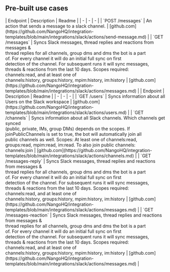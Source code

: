 
## Pre-built use cases

<AccordionGroup>


<Accordion title="Messages">
| Endpoint | Description | Readme |
| - | - | - |
| `POST /messages` | An action that sends a message to a slack channel. | [github.com](https://github.com/NangoHQ/integration-templates/blob/main/integrations/slack/actions/send-message.md) |
| `GET /messages` | Syncs Slack messages, thread replies and reactions from messages &<br />thread replies for all channels, group dms and dms the bot is a part<br />of. For every channel it will do an initial full sync on first<br />detection of the channel. For subsequent runs it will sync messages,<br />threads & reactions from the last 10 days. Scopes required:<br />channels:read, and at least one of<br />channels:history, groups:history, mpim:history, im:history | [github.com](https://github.com/NangoHQ/integration-templates/blob/main/integrations/slack/actions/messages.md) |
</Accordion>


<Accordion title="Others">
| Endpoint | Description | Readme |
| - | - | - |
| `GET /users` | Syncs information about all Users on the Slack workspace | [github.com](https://github.com/NangoHQ/integration-templates/blob/main/integrations/slack/actions/users.md) |
| `GET /channels` | Syncs information about all Slack channels. Which channels get synced<br />(public, private, IMs, group DMs) depends on the scopes. If<br />joinPublicChannels is set to true, the bot will automatically join all<br />public channels as well. Scopes: At least one of channels:read,<br />groups:read, mpim:read, im:read. To also join public channels:<br />channels:join | [github.com](https://github.com/NangoHQ/integration-templates/blob/main/integrations/slack/actions/channels.md) |
| `GET /messages-reply` | Syncs Slack messages, thread replies and reactions from messages &<br />thread replies for all channels, group dms and dms the bot is a part<br />of. For every channel it will do an initial full sync on first<br />detection of the channel. For subsequent runs it will sync messages,<br />threads & reactions from the last 10 days. Scopes required:<br />channels:read, and at least one of<br />channels:history, groups:history, mpim:history, im:history | [github.com](https://github.com/NangoHQ/integration-templates/blob/main/integrations/slack/actions/messages.md) |
| `GET /messages-reaction` | Syncs Slack messages, thread replies and reactions from messages &<br />thread replies for all channels, group dms and dms the bot is a part<br />of. For every channel it will do an initial full sync on first<br />detection of the channel. For subsequent runs it will sync messages,<br />threads & reactions from the last 10 days. Scopes required:<br />channels:read, and at least one of<br />channels:history, groups:history, mpim:history, im:history | [github.com](https://github.com/NangoHQ/integration-templates/blob/main/integrations/slack/actions/messages.md) |
</Accordion>

</AccordionGroup>
